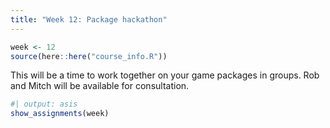 ```yaml
---
title: "Week 12: Package hackathon"
---
```


```r
week <- 12
source(here::here("course_info.R"))
```

This will be a time to work together on your game packages in groups. Rob and Mitch will be available for consultation.

```r
#| output: asis
show_assignments(week)
```
